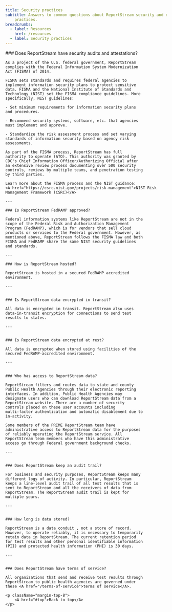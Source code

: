 ```yaml
---
title: Security practices
subtitle: Answers to common questions about ReportStream security and data
    practices.
breadcrumbs:
  - label: Resources
    href: /resources
  - label: Security practices
---
```

<section className="measure-6">
    ### Does ReportStream have security audits and attestations?

    As a project of the U.S. federal government, ReportStream
    complies with the Federal Information System Modernization
    Act (FISMA) of 2014.

    FISMA sets standards and requires federal agencies to
    implement information security plans to protect sensitive
    data. FISMA and the National Institute of Standards and
    Technology (NIST) set the FISMA compliance guidelines. More
    specifically, NIST guidelines:

    - Set minimum requirements for information security plans
    and procedures.

    - Recommend security systems, software, etc. that agencies
    must implement and approve.

    - Standardize the risk assessment process and set varying
    standards of information security based on agency risk
    assessments.

    As part of the FISMA process, ReportStream has full
    authority to operate (ATO). This authority was granted by
    CDC's Chief Information Officer/Authorizing Official after
    an extensive review process documenting over 500 security
    controls, reviews by multiple teams, and penetration testing
    by third parties.

    Learn more about the FISMA process and the NIST guidance:
    <A href="https://csrc.nist.gov/projects/risk-management">NIST Risk Management Framework (CSRC)</A>

    ---

    ### Is ReportStream FedRAMP approved? 

    Federal information systems like ReportStream are not in the
    scope of the Federal Risk and Authorization Management
    Program (FedRAMP), which is for vendors that sell cloud
    products or services to the Federal government. However, as
    mentioned above, ReportStream follows the FISMA law and both
    FISMA and FedRAMP share the same NIST security guidelines
    and standards.

    ---
        
    ### How is ReportStream hosted? 

    ReportStream is hosted in a secured FedRAMP accredited
    environment.

    ---


    ### Is ReportStream data encrypted in transit? 

    All data is encrypted in transit. ReportStream also uses
    data-in-transit encryption for connections to send test
    results to states.

    ---


    ### Is ReportStream data encrypted at rest?  

    All data is encrypted when stored using facilities of the
    secured FedRAMP-accredited environment.

    ---


    ### Who has access to ReportStream data? 

    ReportStream filters and routes data to state and county
    Public Health Agencies through their electronic reporting
    interfaces. In addition, Public Health Agencies may
    designate users who can download ReportStream data from a
    ReportStream website. There are a number of security
    controls placed on these user accounts including
    multi-factor authentication and automatic disablement due to
    in-activity.

    Some members of the PRIME ReportStream team have
    administrative access to ReportStream data for the purposes
    of reliably operating the ReportStream service. All
    ReportStream team members who have this administrative
    access go through Federal government background checks.

    ---


    ### Does ReportStream keep an audit trail? 

    For business and security purposes, ReportStream keeps many
    different logs of activity. In particular, ReportStream
    keeps a line-level audit trail of all test results that is
    sent to ReportStream and all the receivers of data from
    ReportStream. The ReportStream audit trail is kept for
    multiple years.

    ---


    ### How long is data stored? 

    ReportStream is a data conduit , not a store of record.
    However, to operate reliably, it is necessary to temporarily
    retain data in ReportStream. The current retention period
    for test results and other personal identifiable information
    (PII) and protected health information (PHI) is 30 days.

    ---


    ### Does ReportStream have terms of service? 

    All organizations that send and receive test results through
    ReportStream to public health agencies are governed under
    these <A href="/terms-of-service">terms of service</A>.

    <p className="margin-top-8">
        <A href="#top">Back to top</A>
    </p>
</section>